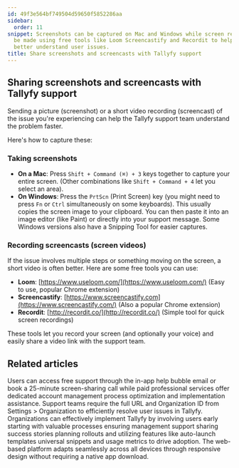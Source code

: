 ```yaml
---
id: 49f3e564bf749504d59650f5852286aa
sidebar:
  order: 11
snippet: Screenshots can be captured on Mac and Windows while screen recordings can
  be made using free tools like Loom Screencastify and Recordit to help Tallyfy support
  better understand user issues.
title: Share screenshots and screencasts with Tallyfy support
---
```


## Sharing screenshots and screencasts with Tallyfy support

Sending a picture (screenshot) or a short video recording (screencast) of the issue you're experiencing can help the Tallyfy support team understand the problem faster.

Here's how to capture these:

### Taking screenshots

*   **On a Mac**: Press `Shift + Command (⌘) + 3` keys together to capture your entire screen. (Other combinations like `Shift + Command + 4` let you select an area).
*   **On Windows**: Press the `PrtScn` (Print Screen) key (you might need to press `Fn` or `Ctrl` simultaneously on some keyboards). This usually copies the screen image to your clipboard. You can then paste it into an image editor (like Paint) or directly into your support message. Some Windows versions also have a Snipping Tool for easier captures.

### Recording screencasts (screen videos)

If the issue involves multiple steps or something moving on the screen, a short video is often better. Here are some free tools you can use:

*   **Loom**: [https://www.useloom.com/](https://www.useloom.com/) (Easy to use, popular Chrome extension)
*   **Screencastify**: [https://www.screencastify.com](https://www.screencastify.com/) (Also a popular Chrome extension)
*   **Recordit**: [http://recordit.co/](http://recordit.co/) (Simple tool for quick screen recordings)

These tools let you record your screen (and optionally your voice) and easily share a video link with the support team.


## Related articles
<CardGrid>
<LinkTitleCard header="<b>Support > Contact Tallyfy support or engage in professional services</b>" href="/products/pro/miscellaneous/support/how-can-i-contact-tallyfys-support-team/" > Users can access free support through the in-app help bubble email or book a 25-minute screen-sharing call while paid professional services offer dedicated account management process optimization and implementation assistance. </LinkTitleCard>
<LinkTitleCard header="<b>Support > Provide necessary info to Tallyfy's support team</b>" href="/products/pro/miscellaneous/support/how-to-provide-necessary-info-to-tallyfy-support/" > Support teams require the full URL and Organization ID from Settings > Organization to efficiently resolve user issues in Tallyfy. </LinkTitleCard>
<LinkTitleCard header="<b>Miscellaneous > Support</b>" href="/products/pro/miscellaneous/support/" > Organizations can effectively implement Tallyfy by involving users early starting with valuable processes ensuring management support sharing success stories planning rollouts and utilizing features like auto-launch templates universal snippets and usage metrics to drive adoption. </LinkTitleCard>
<LinkTitleCard header="<b>Miscellaneous > Tallyfy on mobile devices</b>" href="/products/pro/miscellaneous/does-tallyfy-work-on-all-devices/" > The web-based platform adapts seamlessly across all devices through responsive design without requiring a native app download. </LinkTitleCard>
</CardGrid>